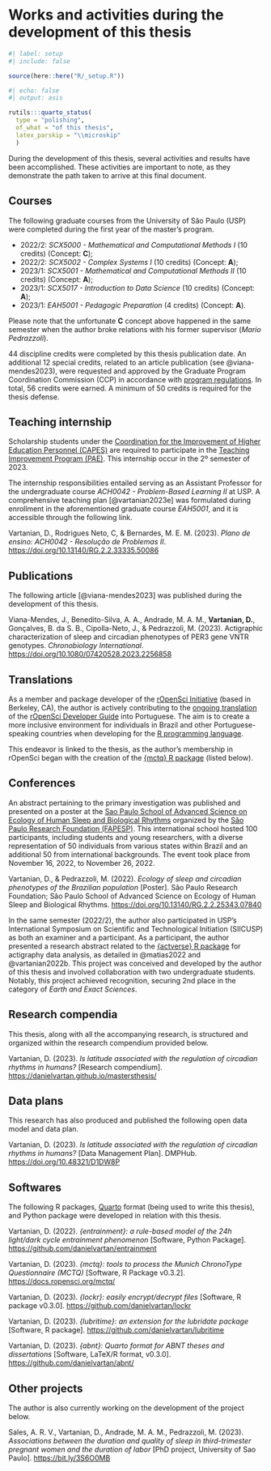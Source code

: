 <!-- %:::% .common h1 begin %:::% -->
# Works and activities during the development of this thesis
<!-- %:::% .common h1 end %:::% -->

```r
#| label: setup
#| include: false

source(here::here("R/_setup.R"))
```

```r
#| echo: false
#| output: asis

rutils:::quarto_status(
  type = "polishing",
  of_what = "of this thesis",
  latex_parskip = "\\microskip"
  )
```

During the development of this thesis, several activities and results have been accomplished. These activities are important to note, as they demonstrate the path taken to arrive at this final document.

## Courses

The following graduate courses from the University of São Paulo (USP) were completed during the first year of the master's program.

* 2022/2: _SCX5000 - Mathematical and Computational Methods I_ (10 credits) (Concept: __C__);
* 2022/2: _SCX5002 - Complex Systems I_ (10 credits) (Concept: __A__);
* 2023/1: _SCX5001 - Mathematical and Computational Methods II_ (10 credits) (Concept: __A__);
* 2023/1: _SCX5017 - Introduction to Data Science_ (10 credits) (Concept: __A__);
* 2023/1: _EAH5001 - Pedagogic Preparation_ (4 credits) (Concept: __A__).

Please note that the unfortunate __C__ concept above happened in the same semester when the author broke relations with his former supervisor (_Mario Pedrazzoli_).

44 discipline credits were completed by this thesis publication date. An additional 12 special credits, related to an article publication (see @viana-mendes2023), were requested and approved by the Graduate Program Coordination Commission (CCP) in accordance with [program regulations](https://leginf.usp.br/?resolucao=resolucao-copgr-no-7829-de-03-de-outubro-de-2019). In total, 56 credits were earned. A minimum of 50 credits is required for the thesis defense.

## Teaching internship

Scholarship students under the [Coordination for the Improvement of Higher Education Personnel (CAPES)](https://www.gov.br/capes/) are required to participate in the [Teaching Improvement Program (PAE)](www5.each.usp.br/pae/). This internship occur in the 2º semester of 2023.

The internship responsibilities entailed serving as an Assistant Professor for the undergraduate course _ACH0042 - Problem-Based Learning II_ at USP. A comprehensive teaching plan [@vartanian2023e] was formulated during enrollment in the aforementioned graduate course _EAH5001_, and it is accessible through the following link.

```{=latex}
\smallskip
```

\noindent Vartanian, D., Rodrigues Neto, C, & Bernardes, M. E. M. (2023). _Plano de ensino: ACH0042 - Resolução de Problemas II_. <https://doi.org/10.13140/RG.2.2.33335.50086>

## Publications

The following article [@viana-mendes2023] was published during the development of this thesis.

```{=latex}
\smallskip
```

\noindent Viana-Mendes, J., Benedito-Silva, A. A., Andrade, M. A. M., __Vartanian, D.__, Gonçalves, B. da S. B., Cipolla-Neto, J., & Pedrazzoli, M. (2023). Actigraphic characterization of sleep and circadian phenotypes of PER3 gene VNTR genotypes. _Chronobiology International_. <https://doi.org/10.1080/07420528.2023.2256858>

## Translations

As a member and package developer of the [rOpenSci Initiative](https://ropensci.org/) (based in Berkeley, CA), the author is actively contributing to the [ongoing translation](https://github.com/ropensci/dev_guide/pull/717) of the [rOpenSci Developer Guide](https://devguide.ropensci.org/) into Portuguese. The aim is to create a more inclusive environment for individuals in Brazil and other Portuguese-speaking countries when developing for the [R programming language](https://www.r-project.org/).

This endeavor is linked to the thesis, as the author's membership in rOpenSci began with the creation of the [{mctq} R package](https://docs.ropensci.org/mctq/) (listed below).

## Conferences

An abstract pertaining to the primary investigation was published and presented on a poster at the [Sao Paulo School of Advanced Science on Ecology of Human Sleep and Biological Rhythms](https://espca.fapesp.br/school/sao_paulo_school_of_advanced_science_on_ecology_of_human_sleep_and_biological_rhythms/101/) organized by the [São Paulo Research Foundation (FAPESP)](https://fapesp.br/en). This international school hosted 100 participants, including students and young researchers, with a diverse representation of 50 individuals from various states within Brazil and an additional 50 from international backgrounds. The event took place from November 16, 2022, to November 26, 2022.

```{=latex}
\smallskip
```

<!-- @vartanian2022a -->

\noindent Vartanian, D., & Pedrazzoli, M. (2022). _Ecology of sleep and circadian phenotypes of the Brazilian population_ \[Poster\]. São Paulo Research Foundation; São Paulo School of Advanced Science on Ecology of Human Sleep and Biological Rhythms. <https://doi.org/10.13140/RG.2.2.25343.07840>

```{=latex}
\smallskip
```

In the same semester (2022/2), the author also participated in USP's International Symposium on Scientific and Technological Initiation (SIICUSP) as both an examiner and a participant. As a participant, the author presented a research abstract related to the [{actverse} R package](https://github.com/giperbio/actverse) for actigraphy data analysis, as detailed in @matias2022 and @vartanian2022b. This project was conceived and developed by the author of this thesis and involved collaboration with two undergraduate students. Notably, this project achieved recognition, securing 2nd place in the category of _Earth and Exact Sciences_.

## Research compendia

This thesis, along with all the accompanying research, is structured and organized within the research compendium provided below.

```{=latex}
\smallskip
```

<!-- @vartanian2023d -->

\noindent Vartanian, D. (2023). _Is latitude associated with the regulation of circadian rhythms in humans?_ [Research compendium]. <https://danielvartan.github.io/mastersthesis/>

## Data plans

This research has also produced and published the following open data model and data plan.

```{=latex}
\smallskip
```

<!-- @vartanian2023b -->

\noindent Vartanian, D. (2023). _Is latitude associated with the regulation of circadian rhythms in humans?_ [Data Management Plan]. DMPHub. <https://doi.org/10.48321/D1DW8P>

## Softwares

The following R packages, [Quarto](https://quarto.org/) format (being used to write this thesis), and Python package were developed in relation with this thesis.

```{=latex}
\smallskip
```

<!-- @vartanian2022 -->

\noindent Vartanian, D. (2022). _{entrainment}: a rule-based model of the 24h light/dark cycle entrainment phenomenon_ [Software, Python Package]. <https://github.com/danielvartan/entrainment>

```{=latex}
\microskip
```

<!-- @vartanian2023 -->

\noindent Vartanian, D. (2023). _{mctq}: tools to process the Munich ChronoType Questionnaire (MCTQ)_ [Software, R Package v0.3.2]. <https://docs.ropensci.org/mctq/>

```{=latex}
\microskip
```

<!-- @vartanian2023b -->

\noindent Vartanian, D. (2023). _{lockr}: easily encrypt/decrypt files_ [Software, R package v0.3.0]. <https://github.com/danielvartan/lockr>

```{=latex}
\microskip
```

<!-- @vartanian2023c -->

\noindent Vartanian, D. (2023). _{lubritime}: an extension for the lubridate package_ [Software, R package]. <https://github.com/danielvartan/lubritime>

```{=latex}
\microskip
```

<!-- @vartanian2023a -->

\noindent Vartanian, D. (2023). _{abnt}: Quarto format for ABNT theses and dissertations_ [Software, LaTeX/R format, v0.3.0]. <https://github.com/danielvartan/abnt/>

## Other projects

The author is also currently working on the development of the project below.

```{=latex}
\smallskip
```

\noindent Sales, A. R. V., Vartanian, D., Andrade, M. A. M., Pedrazzoli, M. (2023). _Associations between the duration and quality of sleep in third-trimester pregnant women and the duration of labor_ \[PhD project, University of Sao Paulo\]. <https://bit.ly/3S6O0MB>
